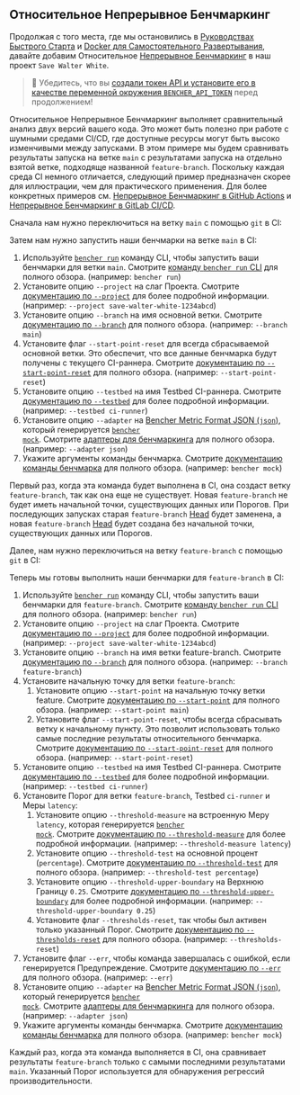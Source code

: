 
## Относительное Непрерывное Бенчмаркинг

Продолжая с того места, где мы остановились в
[Руководствах Быстрого Старта][quick start] и [Docker для Самостоятельного Развертывания][docker self-hosted],
давайте добавим Относительное [Непрерывное Бенчмаркинг][continuous benchmarking] в наш проект `Save Walter White`.

> 🐰 Убедитесь, что вы
> [создали токен API и установите его в качестве переменной окружения `BENCHER_API_TOKEN`][create an api token]
> перед продолжением!

[quick start]: /ru/docs/tutorial/quick-start/
[docker self-hosted]: /ru/docs/tutorial/docker/
[continuous benchmarking]: /ru/docs/explanation/continuous-benchmarking/
[create an api token]: /ru/docs/tutorial/quick-start/#create-an-api-token

Относительное Непрерывное Бенчмаркинг выполняет сравнительный анализ двух версий вашего кода.
Это может быть полезно при работе с шумными средами CI/CD,
где доступные ресурсы могут быть высоко изменчивыми между запусками.
В этом примере мы будем сравнивать результаты запуска на ветке `main`
с результатами запуска на отдельно взятой ветке, подходяще названной `feature-branch`.
Поскольку каждая среда CI немного отличается,
следующий пример предназначен скорее для иллюстрации, чем для практического применения.
Для более конкретных примеров см. [Непрерывное Бенчмаркинг в GitHub Actions][github actions]
и [Непрерывное Бенчмаркинг в GitLab CI/CD][gitlab ci/cd].

[github actions]: /ru/docs/how-to/github-actions/
[gitlab ci/cd]: /ru/docs/how-to/gitlab-ci-cd/

Сначала нам нужно переключиться на ветку `main` с помощью `git` в CI:

<GitCheckoutMain />

Затем нам нужно запустить наши бенчмарки на ветке `main` в CI:

<RunMainRelative />

1. Используйте <code><a href="/ru/docs/explanation/bencher-run/">bencher run</a></code> команду CLI, чтобы запустить ваши бенчмарки для ветки `main`.
   Смотрите [команду `bencher run` CLI][bencher run] для полного обзора.
   (например: `bencher run`)
2. Установите опцию `--project` на слаг Проекта.
   Смотрите [документацию по `--project`][project option] для более подробной информации.
   (например: `--project save-walter-white-1234abcd`)
3. Установите опцию `--branch` на имя основной ветки.
   Смотрите [документацию по `--branch`][branch option] для полного обзора.
   (например: `--branch main`)
4. Установите флаг `--start-point-reset` для всегда сбрасываемой основной ветки.
   Это обеспечит, что все данные бенчмарка будут получены с текущего CI-раннера.
   Смотрите [документацию по `--start-point-reset`][start point reset] для полного обзора.
   (например: `--start-point-reset`)
5. Установите опцию `--testbed` на имя Testbed CI-раннера.
   Смотрите [документацию по `--testbed`][testbed option] для более подробной информации.
   (например: `--testbed ci-runner`)
6. Установите опцию `--adapter` на [Bencher Metric Format JSON (`json`)][bmf], который генерируется <code><a href="/ru/docs/reference/bencher-metric-format/#bencher-mock">bencher mock</a></code>.
   Смотрите [адаптеры для бенчмаркинга][adapter json] для полного обзора.
   (например: `--adapter json`)
7. Укажите аргументы команды бенчмарка.
    Смотрите [документацию команды бенчмарка][command argument] для полного обзора.
    (например: `bencher mock`)

Первый раз, когда эта команда будет выполнена в CI,
она создаст ветку `feature-branch`, так как она еще не существует.
Новая `feature-branch` не будет иметь начальной точки, существующих данных или Порогов.
При последующих запусках старая `feature-branch` [Head][head] будет заменена,
а новая `feature-branch` [Head][head] будет создана без начальной точки, существующих данных или Порогов.

[bencher run]: /ru/docs/explanation/bencher-run/
[project option]: /ru/docs/explanation/bencher-run/#--project-project
[branch option]: /ru/docs/explanation/branch-selection/#--branch-branch
[start point reset]: /ru/docs/explanation/branch-selection/#--start-point-reset
[testbed option]: /ru/docs/explanation/bencher-run/#--testbed-testbed
[bmf]: /ru/docs/reference/bencher-metric-format/
[adapter json]: /ru/docs/explanation/adapters/#-json
[command argument]: /ru/docs/explanation/bencher-run/#benchmark-command
[head]: /ru/docs/explanation/benchmarking/#head

Далее, нам нужно переключиться на ветку `feature-branch` с помощью `git` в CI:

<GitCheckoutFeature />

Теперь мы готовы выполнить наши бенчмарки для `feature-branch` в CI:

<RunFeatureRelative />

1. Используйте <code><a href="/ru/docs/explanation/bencher-run/">bencher run</a></code> команду CLI, чтобы запустить ваши бенчмарки для `feature-branch`.
   Смотрите [команду `bencher run` CLI][bencher run] для полного обзора.
   (например: `bencher run`)
2. Установите опцию `--project` на слаг Проекта.
   Смотрите [документацию по `--project`][project option] для более подробной информации.
   (например: `--project save-walter-white-1234abcd`)
3. Установите опцию `--branch` на имя ветки feature-branch.
   Смотрите [документацию по `--branch`][branch option] для полного обзора.
   (например: `--branch feature-branch`)
4. Установите начальную точку для ветки `feature-branch`:
   1. Установите опцию `--start-point` на начальную точку ветки feature.
   Смотрите [документацию по `--start-point`][start point] для полного обзора.
   (например: `--start-point main`)
   2. Установите флаг `--start-point-reset`, чтобы всегда сбрасывать ветку к начальному пункту.
   Это позволит использовать только самые последние результаты относительного бенчмарка.
   Смотрите [документацию по `--start-point-reset`][start point reset] для полного обзора.
   (например: `--start-point-reset`)
5. Установите опцию `--testbed` на имя Testbed CI-раннера.
   Смотрите [документацию по `--testbed`][testbed option] для более подробной информации.
   (например: `--testbed ci-runner`)
6. Установите Порог для ветки `feature-branch`, Testbed `ci-runner` и Меры `latency`:
   1. Установите опцию `--threshold-measure` на встроенную Меру `latency`, которая генерируется <code><a href="/ru/docs/reference/bencher-metric-format/#bencher-mock">bencher mock</a></code>.
   Смотрите [документацию по `--threshold-measure`][threshold measure option] для более подробной информации.
   (например: `--threshold-measure latency`)
   2. Установите опцию `--threshold-test` на основной процент (`percentage`).
   Смотрите [документацию по `--threshold-test`][threshold test option] для полного обзора.
   (например: `--threshold-test percentage`)
   3. Установите опцию `--threshold-upper-boundary` на Верхнюю Границу `0.25`.
   Смотрите [документацию по `--threshold-upper-boundary`][threshold upper boundary] для более подробной информации.
   (например: `--threshold-upper-boundary 0.25`)
   4. Установите флаг `--thresholds-reset`, так чтобы был активен только указанный Порог.
   Смотрите [документацию по `--thresholds-reset`][thresholds reset] для полного обзора.
   (например: `--thresholds-reset`)
7. Установите флаг `--err`, чтобы команда завершалась с ошибкой, если генерируется Предупреждение.
   Смотрите [документацию по `--err`][alert err] для полного обзора.
   (например: `--err`)
8. Установите опцию `--adapter` на [Bencher Metric Format JSON (`json`)][bmf], который генерируется <code><a href="/ru/docs/reference/bencher-metric-format/#bencher-mock">bencher mock</a></code>.
   Смотрите [адаптеры для бенчмаркинга][adapter json] для полного обзора.
   (например: `--adapter json`)
9. Укажите аргументы команды бенчмарка.
   Смотрите [документацию команды бенчмарка][command argument] для полного обзора.
   (например: `bencher mock`)

Каждый раз, когда эта команда выполняется в CI,
она сравнивает результаты `feature-branch` только с самыми последними результатами `main`.
Указанный Порог используется для обнаружения регрессий производительности.

[start point]: /ru/docs/explanation/branch-selection/#--start-point-branch
[start point reset]: /ru/docs/explanation/branch-selection/#--start-point-reset
[threshold measure option]: /ru/docs/explanation/thresholds/#--threshold-measure-measure
[threshold test option]: /ru/docs/explanation/thresholds/#--threshold-test-test
[threshold upper boundary]: /ru/docs/explanation/thresholds/#--threshold-upper-boundary-boundary
[thresholds reset]: /ru/docs/explanation/thresholds/#--thresholds-reset
[alert err]: /ru/docs/explanation/thresholds/#--err
